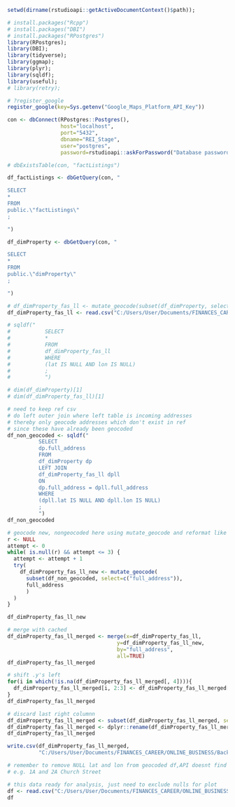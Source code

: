 ```r
setwd(dirname(rstudioapi::getActiveDocumentContext()$path));

# install.packages("Rcpp")  
# install.packages("DBI")
# install.packages("RPostgres")
library(RPostgres);
library(DBI);
library(tidyverse);
library(ggmap);
library(plyr);
library(sqldf);
library(useful);
# library(retry);

```

```r
# ?register_google
register_google(key=Sys.getenv("Google_Maps_Platform_API_Key"))
```

```r
con <- dbConnect(RPostgres::Postgres(), 
                 host="localhost",
                 port="5432",
                 dbname="REI_Stage",
                 user="postgres",
                 password=rstudioapi::askForPassword("Database password"))

# dbExistsTable(con, "factListings")
```

```r
df_factListings <- dbGetQuery(con, "

SELECT 
* 
FROM 
public.\"factListings\"
;

")

df_dimProperty <- dbGetQuery(con, "

SELECT 
* 
FROM 
public.\"dimProperty\"
;

")
```

```r
# df_dimProperty_fas_ll <- mutate_geocode(subset(df_dimProperty, select=c("full_address")), full_address)
df_dimProperty_fas_ll <- read.csv("C:/Users/User/Documents/FINANCES_CAREER/ONLINE_BUSINESS/Backend_API_v2/eda/geocoded_loc_ref.csv")
```

```r
# sqldf("
#           SELECT 
#           * 
#           FROM 
#           df_dimProperty_fas_ll          
#           WHERE 
#           (lat IS NULL AND lon IS NULL)
#           ;
#           ")
```

```r
# dim(df_dimProperty)[1]
# dim(df_dimProperty_fas_ll)[1]
```

```r
# need to keep ref csv
# do left outer join where left table is incoming addresses
# thereby only geocode addresses which don't exist in ref
# since these have already been geocoded
df_non_geocoded <- sqldf("
          SELECT 
          dp.full_address 
          FROM 
          df_dimProperty dp
          LEFT JOIN
          df_dimProperty_fas_ll dpll
          ON
          dp.full_address = dpll.full_address
          WHERE 
          (dpll.lat IS NULL AND dpll.lon IS NULL)
          ;
          ")
df_non_geocoded
```



```r
# geocode new, nongeocoded here using mutate_geocode and reformat like cached
r <- NULL
attempt <- 0
while( is.null(r) && attempt <= 3) {
  attempt <- attempt + 1
  try(
    df_dimProperty_fas_ll_new <- mutate_geocode(
      subset(df_non_geocoded, select=c("full_address")),
      full_address
      )
  )
}

df_dimProperty_fas_ll_new
```

```r
# merge with cached 
df_dimProperty_fas_ll_merged <- merge(x=df_dimProperty_fas_ll, 
                                   y=df_dimProperty_fas_ll_new, 
                                   by="full_address", 
                                   all=TRUE)
df_dimProperty_fas_ll_merged
```

```r
# shift .y's left
for(i in which(!is.na(df_dimProperty_fas_ll_merged[, 4]))){
  df_dimProperty_fas_ll_merged[i, 2:3] <- df_dimProperty_fas_ll_merged[i, 4:5]
}
df_dimProperty_fas_ll_merged

# discard last right columnn
df_dimProperty_fas_ll_merged <- subset(df_dimProperty_fas_ll_merged, select=c("full_address", "lon.x", "lat.x"))
df_dimProperty_fas_ll_merged <- dplyr::rename(df_dimProperty_fas_ll_merged, longitude=lon.x, latitude=lat.x)
df_dimProperty_fas_ll_merged
```

```r
write.csv(df_dimProperty_fas_ll_merged,
          "C:/Users/User/Documents/FINANCES_CAREER/ONLINE_BUSINESS/Backend_API_v2/eda/geocoded_loc_ref.csv")
```


```r
# remember to remove NULL lat and lon from geocoded df,API doesnt find all due to 
# e.g. 1A and 2A Church Street

# this data ready for analysis, just need to exclude nulls for plot
df <- read.csv("C:/Users/User/Documents/FINANCES_CAREER/ONLINE_BUSINESS/Backend_API_v2/eda/geocoded_loc_ref.csv")
df
```
